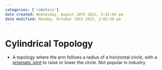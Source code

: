 ```yaml
---
categories: ['robotics']
date created: Wednesday, August 10th 2022, 5:41:04 pm
date modified: Monday, October 10th 2022, 2:02:30 pm
---
```


# Cylindrical Topology
- A topology where the arm follows a radius of a horizontal circle, with a [prismatic joint](prismatic joint.qmd) to raise or lower the circle. Not popular in industry



